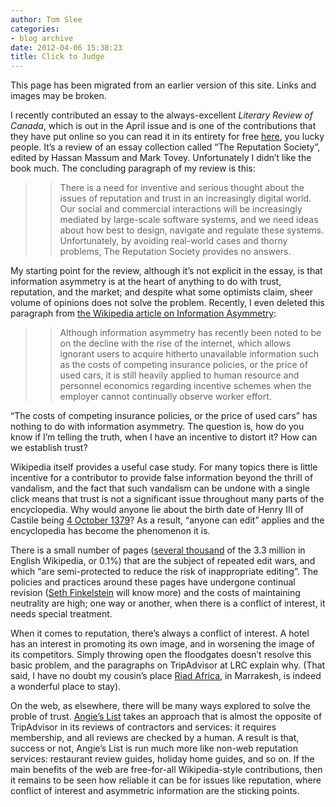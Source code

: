 ```yaml
---
author: Tom Slee
categories:
- blog archive
date: 2012-04-06 15:38:23
title: Click to Judge
---
```


::: {.callout-note}

This page has been migrated from an earlier version of this site. 
Links and images may be broken.

:::



				




I recently contributed an essay to the always-excellent _Literary Review of Canada_, which is out in the April issue and is one of the contributions that they have put online so you can read it in its entirety for free [here](http://reviewcanada.ca/reviews/2012/04/01/click-to-judge/), you lucky people. It's a review of an essay collection called "The Reputation Society", edited by Hassan Massum and Mark Tovey. Unfortunately I didn't like the book much. The concluding paragraph of my review is this:




<blockquote>

> 
> There is a need for inventive and serious thought about the issues of reputation and trust in an increasingly digital world. Our social and commercial interactions will be increasingly mediated by large-scale software systems, and we need ideas about how best to design, navigate and regulate these systems. Unfortunately, by avoiding real-world cases and thorny problems, The Reputation Society provides no answers.
> 
> 
</blockquote>




My starting point for the review, although it's not explicit in the essay, is that information asymmetry is at the heart of anything to do with trust, reputation, and the market; and despite what some optimists claim, sheer volume of opinions does not solve the problem. Recently, I even deleted this paragraph from [the Wikipedia article on Information Asymmetry](http://en.wikipedia.org/wiki/Information_asymmetry):




<blockquote>

> 
> Although information asymmetry has recently been noted to be on the decline with the rise of the internet, which allows ignorant users to acquire hitherto unavailable information such as the costs of competing insurance policies, or the price of used cars, it is still heavily applied to human resource and personnel economics regarding incentive schemes when the employer cannot continually observe worker effort.
> 
> 
</blockquote>




"The costs of competing insurance policies, or the price of used cars" has nothing to do with information asymmetry. The question is, how do you know if I'm telling the truth, when I have an incentive to distort it? How can we establish trust?




Wikipedia itself provides a useful case study. For many topics there is little incentive for a contributor to provide false information beyond the thrill of vandalism, and the fact that such vandalism can be undone with a single click means that trust is not a significant issue throughout many parts of the encyclopedia. Why would anyone lie about the birth date of Henry III of Castile being [4 October 1379](http://en.wikipedia.org/wiki/Henry_III_of_Castile)? As a result, "anyone can edit" applies and the encyclopedia has become the phenomenon it is.




There is a small number of pages ([several thousand](http://en.wikipedia.org/wiki/Wikipedia:Pending_changes) of the 3.3 million in English Wikipedia, or 0.1%) that are the subject of repeated edit wars, and which "are semi-protected to reduce the risk of inappropriate editing". The policies and practices around these pages have undergone continual revision ([Seth Finkelstein](http://sethf.com/infothought/blog/) will know more) and the costs of maintaining neutrality are high; one way or another, when there is a conflict of interest, it needs special treatment.




When it comes to reputation, there's always a conflict of interest. A hotel has an interest in promoting its own image, and in worsening the image of its competitors. Simply throwing open the floodgates doesn't resolve this basic problem, and the paragraphs on TripAdvisor at LRC explain why. (That said, I have no doubt my cousin's place [Riad Africa](http://www.tripadvisor.co.uk/Hotel_Review-g293734-d2341980-Reviews-Riad_Africa-Marrakech_Marrakech_Tensift_El_Haouz_Region.html), in Marrakesh, is indeed a wonderful place to stay).




On the web, as elsewhere, there will be many ways explored to solve the proble of trust. [Angie's List](http://www.angieslist.com/) takes an approach that is almost the opposite of TripAdvisor in its reviews of contractors and services: it requires membership, and all reviews are checked by a human. A result is that, success or not, Angie's List is run much more like non-web reputation services: restaurant review guides, holiday home guides, and so on. If the main benefits of the web are free-for-all Wikipedia-style contributions, then it remains to be seen how reliable it can be for issues like reputation, where conflict of interest and asymmetric information are the sticking points.








		
